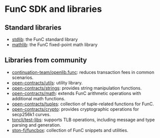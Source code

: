 
# FunC SDK and libraries

## Standard libraries

* [stdlib](https://github.com/ton-blockchain/ton/blob/master/crypto/smartcont/stdlib.fc/): the FunC standard library
* [mathlib](https://github.com/ton-blockchain/ton/blob/master/crypto/smartcont/mathlib.fc/): the FunC fixed-point math library

## Libraries from community

* [continuation-team/openlib.func](https://github.com/continuation-team/openlib.func/): reduces transaction fees in common scenarios.
* [open-contracts/utils](https://github.com/TonoxDeFi/open-contracts/tree/main/contracts/utils/): utility library.
* [open-contracts/strings](https://github.com/TonoxDeFi/open-contracts/tree/main/contracts/strings/): provides string manipulation functions.
* [open-contracts/math](https://github.com/TonoxDeFi/open-contracts/tree/main/contracts/math/): extends FunC arithmetic operations with additional math functions.
* [open-contracts/tuples](https://github.com/TonoxDeFi/open-contracts/tree/main/contracts/tuples/): collection of tuple-related functions for FunC.
* [open-contracts/crypto](https://github.com/TonoxDeFi/open-contracts/tree/main/contracts/crypto/): provides cryptographic operations for secp256k1 curves.
* [toncli/test-libs](https://github.com/disintar/toncli/tree/master/src/toncli/lib/test-libs/): supports TLB operations, including message and type parsing and generation.
* [ston-fi/funcbox](https://github.com/ston-fi/funcbox/): collection of FunC snippets and utilities.

<Feedback />

